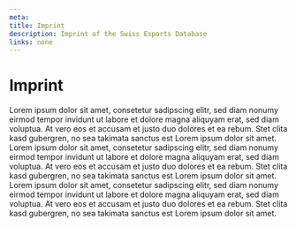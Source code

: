 ```yaml
---
meta:
title: Imprint
description: Imprint of the Swiss Esports Database
links: none
---
```




# Imprint
Lorem ipsum dolor sit amet, consetetur sadipscing elitr, sed diam nonumy eirmod tempor invidunt
ut labore et dolore magna aliquyam erat, sed diam voluptua. At vero eos et accusam et justo duo dolores
et ea rebum. Stet clita kasd gubergren, no sea takimata sanctus est Lorem ipsum dolor sit amet. Lorem
ipsum dolor sit amet, consetetur sadipscing elitr, sed diam nonumy eirmod tempor invidunt ut labore et
dolore magna aliquyam erat, sed diam voluptua. At vero eos et accusam et justo duo dolores et ea rebum. Stet
clita kasd gubergren, no sea takimata sanctus est Lorem ipsum dolor sit amet. Lorem ipsum dolor sit amet, consetetur
sadipscing elitr, sed diam nonumy eirmod tempor invidunt ut labore et dolore magna aliquyam erat, sed diam voluptua.
At vero eos et accusam et justo duo dolores et ea rebum. Stet clita kasd gubergren, no sea takimata sanctus est
Lorem ipsum dolor sit amet.

